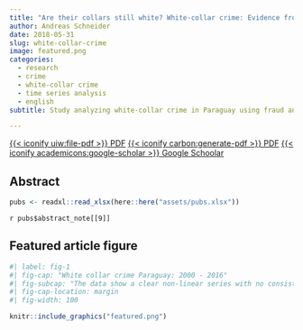 ```yaml
---
title: "Are their collars still white? White-collar crime: Evidence from Paraguay 2000 - 2016"
author: Andreas Schneider
date: 2018-05-31
slug: white-collar-crime
image: featured.png
categories:
  - research 
  - crime
  - white-collar crime
  - time series analysis
  - english
subtitle: Study analyzing white-collar crime in Paraguay using fraud and violation of trust cases.

---
```


[{{< iconify uiw:file-pdf >}} PDF](http://www.iiass.com/index.php?option=com_content&view=article&id=1079){.btn .btn-outline-primary}
[{{< iconify carbon:generate-pdf >}} PDF](http://www.iiass.com/pdf/IIASS-2018-no2-art7.pdf){.btn .btn-outline-primary}
[{{< iconify academicons:google-scholar >}} Google Schoolar](https://scholar.google.com/citations?view_op=view_citation&hl=en&user=SfuAT-QAAAAJ&sortby=pubdate&citation_for_view=SfuAT-QAAAAJ:9yKSN-GCB0IC){.btn .btn-outline-primary}



## Abstract


```r
pubs <- readxl::read_xlsx(here::here("assets/pubs.xlsx"))
```

`r pubs$abstract_note[[9]]`


## Featured article figure


```r
#| label: fig-1
#| fig-cap: "White collar crime Paraguay: 2000 - 2016"
#| fig-subcap: "The data show a clear non-linear series with no consistent trend."
#| fig-cap-location: margin
#| fig-width: 100

knitr::include_graphics("featured.png")
```

